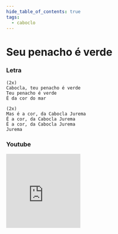 ```yaml
---
hide_table_of_contents: true
tags:
  - caboclo
---
```


# Seu penacho é verde

### Letra

```text
(2x)
Cabocla, teu penacho é verde
Teu penacho é verde
É da cor do mar

(2x)
Mas é a cor, da Cabocla Jurema
É a cor, da Cabocla Jurema
É a cor, da Cabocla Jurema
Jurema
```

### Youtube

<iframe
  width="200"
  height="200"
  src="https://www.youtube.com/embed/133IWxv1BHI"
  title="YouTube video player"
  frameborder="0"
  allow="accelerometer; autoplay; clipboard-write; encrypted-media; gyroscope; picture-in-picture; web-share"
  referrerpolicy="strict-origin-when-cross-origin"
  allowfullscreen
></iframe>
